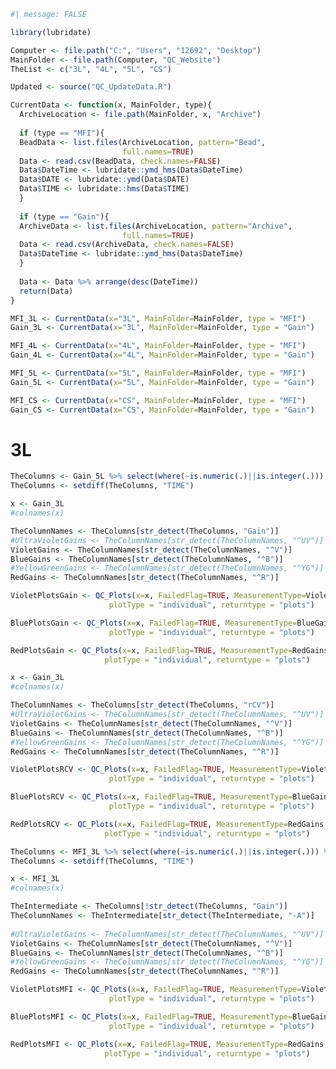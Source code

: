 

```r
#| message: FALSE

library(lubridate)

Computer <- file.path("C:", "Users", "12692", "Desktop")
MainFolder <- file.path(Computer, "QC_Website")
TheList <- c("3L", "4L", "5L", "CS")

Updated <- source("QC_UpdateData.R")
```


```r
CurrentData <- function(x, MainFolder, type){
  ArchiveLocation <- file.path(MainFolder, x, "Archive")
  
  if (type == "MFI"){
  BeadData <- list.files(ArchiveLocation, pattern="Bead",
                         full.names=TRUE)
  Data <- read.csv(BeadData, check.names=FALSE)
  Data$DateTime <- lubridate::ymd_hms(Data$DateTime)
  Data$DATE <- lubridate::ymd(Data$DATE)
  Data$TIME <- lubridate::hms(Data$TIME)
  }
  
  if (type == "Gain"){
  ArchiveData <- list.files(ArchiveLocation, pattern="Archive",
                         full.names=TRUE)
  Data <- read.csv(ArchiveData, check.names=FALSE)
  Data$DateTime <- lubridate::ymd_hms(Data$DateTime)
  }
  
  Data <- Data %>% arrange(desc(DateTime))
  return(Data)
}
```

```r
MFI_3L <- CurrentData(x="3L", MainFolder=MainFolder, type = "MFI")
Gain_3L <- CurrentData(x="3L", MainFolder=MainFolder, type = "Gain")

MFI_4L <- CurrentData(x="4L", MainFolder=MainFolder, type = "MFI")
Gain_4L <- CurrentData(x="4L", MainFolder=MainFolder, type = "Gain")

MFI_5L <- CurrentData(x="5L", MainFolder=MainFolder, type = "MFI")
Gain_5L <- CurrentData(x="5L", MainFolder=MainFolder, type = "Gain")

MFI_CS <- CurrentData(x="CS", MainFolder=MainFolder, type = "MFI")
Gain_CS <- CurrentData(x="CS", MainFolder=MainFolder, type = "Gain")
```

# 3L
```r
TheColumns <- Gain_5L %>% select(where(~is.numeric(.)||is.integer(.))) %>% colnames()
TheColumns <- setdiff(TheColumns, "TIME")
```


```r
x <- Gain_3L
#colnames(x)

TheColumnNames <- TheColumns[str_detect(TheColumns, "Gain")]
#UltraVioletGains <- TheColumnNames[str_detect(TheColumnNames, "^UV")]
VioletGains <- TheColumnNames[str_detect(TheColumnNames, "^V")]
BlueGains <- TheColumnNames[str_detect(TheColumnNames, "^B")]
#YellowGreenGains <- TheColumnNames[str_detect(TheColumnNames, "^YG")]
RedGains <- TheColumnNames[str_detect(TheColumnNames, "^R")]

VioletPlotsGain <- QC_Plots(x=x, FailedFlag=TRUE, MeasurementType=VioletGains,
                      plotType = "individual", returntype = "plots")

BluePlotsGain <- QC_Plots(x=x, FailedFlag=TRUE, MeasurementType=BlueGains,
                      plotType = "individual", returntype = "plots")

RedPlotsGain <- QC_Plots(x=x, FailedFlag=TRUE, MeasurementType=RedGains,
                     plotType = "individual", returntype = "plots")
```

```r
x <- Gain_3L
#colnames(x)

TheColumnNames <- TheColumns[str_detect(TheColumns, "rCV")]
#UltraVioletGains <- TheColumnNames[str_detect(TheColumnNames, "^UV")]
VioletGains <- TheColumnNames[str_detect(TheColumnNames, "^V")]
BlueGains <- TheColumnNames[str_detect(TheColumnNames, "^B")]
#YellowGreenGains <- TheColumnNames[str_detect(TheColumnNames, "^YG")]
RedGains <- TheColumnNames[str_detect(TheColumnNames, "^R")]

VioletPlotsRCV <- QC_Plots(x=x, FailedFlag=TRUE, MeasurementType=VioletGains,
                      plotType = "individual", returntype = "plots")

BluePlotsRCV <- QC_Plots(x=x, FailedFlag=TRUE, MeasurementType=BlueGains,
                      plotType = "individual", returntype = "plots")

RedPlotsRCV <- QC_Plots(x=x, FailedFlag=TRUE, MeasurementType=RedGains,
                     plotType = "individual", returntype = "plots")
```

```r
TheColumns <- MFI_3L %>% select(where(~is.numeric(.)||is.integer(.))) %>% colnames()
TheColumns <- setdiff(TheColumns, "TIME")
```

```r
x <- MFI_3L
#colnames(x)

TheIntermediate <- TheColumns[!str_detect(TheColumns, "Gain")]
TheColumnNames <- TheIntermediate[str_detect(TheIntermediate, "-A")]
  
#UltraVioletGains <- TheColumnNames[str_detect(TheColumnNames, "^UV")]
VioletGains <- TheColumnNames[str_detect(TheColumnNames, "^V")]
BlueGains <- TheColumnNames[str_detect(TheColumnNames, "^B")]
#YellowGreenGains <- TheColumnNames[str_detect(TheColumnNames, "^YG")]
RedGains <- TheColumnNames[str_detect(TheColumnNames, "^R")]

VioletPlotsMFI <- QC_Plots(x=x, FailedFlag=TRUE, MeasurementType=VioletGains,
                      plotType = "individual", returntype = "plots")

BluePlotsMFI <- QC_Plots(x=x, FailedFlag=TRUE, MeasurementType=BlueGains,
                      plotType = "individual", returntype = "plots")

RedPlotsMFI <- QC_Plots(x=x, FailedFlag=TRUE, MeasurementType=RedGains,
                     plotType = "individual", returntype = "plots")
```



